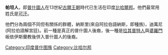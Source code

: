 {{unreferenced|time=2015-05-31T23:04:28+00:00}}
'''帕坦人'''，即[[普什圖人|普什圖人]]在13世紀[[古爾王朝|古爾王朝]]時代已生活在印度[[比哈爾邦|比哈爾邦]]。他們最常用姓氏是[[可汗|可汗]]。

他們分為兩個不同但有關係的群體，納斯里(來自阿拉伯語納斯，即種族)，迪萬尼(阿拉伯語解宮廷)。前一種是真正的普什圖人後裔，後一種是[[拉其普特人|拉其普特人]]與[[婆羅門|婆羅門]]皈依伊斯蘭教後併入普什圖人的後裔。

[[Category:印度普什图族|Category:印度普什图族]]
[[Category:比哈尔邦|Category:比哈尔邦]]